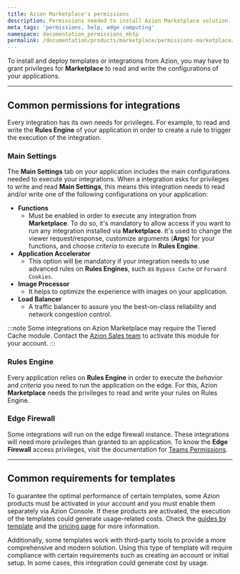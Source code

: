 ```yaml
---
title: Azion Marketplace's permissions
description: Permissions needed to install Azion Marketplace solution.
meta_tags: 'permissions, help, edge computing'
namespace: documentation_permissions_mktp
permalink: /documentation/products/marketplace/permissions-marketplace/
---
```



To install and deploy templates or integrations from Azion, you may have to grant privileges for **Marketplace** to read and write the configurations of your applications.

---

## Common permissions for integrations

Every integration has its own needs for privileges. For example, to read and write the **Rules Engine** of your application in order to create a rule to trigger the execution of the integration.

### Main Settings

The **Main Settings** tab on your application includes the main configurations needed to execute your integrations. When a integration asks for privileges to write and read **Main Settings**, this means this integration needs to read and/or write one of the following configurations on your application:

- **Functions**
    - Must be enabled in order to execute any integration from **Marketplace**. To do so, it's mandatory to allow access if you want to run any integration installed via **Marketplace**. It's used to change the viewer request/response, customize arguments (**Args**) for your functions, and choose *criteria* to execute in **Rules Engine**.
- **Application Accelerator**
    - This option will be mandatory if your integration needs to use advanced rules on **Rules Engines**, such as `Bypass Cache` or `Forward Cookies`.
- **Image Processor**
    - It helps to optimize the experience with images on your application.
- **Load Balancer**
    - A traffic balancer to assure you the best-on-class reliability and network congestion control.

:::note
Some integrations on Azion Marketplace may require the Tiered Cache module. Contact the [Azion Sales team](https://www.azion.com/en/contact-sales/) to activate this module for your account.
:::

### Rules Engine

Every application relies on **Rules Engine** in order to execute the *behavior* and *criteria* you need to run the application on the edge. For this, Azion **Marketplace** needs the privileges to read and write your rules on Rules Engine.

### Edge Firewall

Some integrations will run on the edge firewall instance. These integrations will need more privileges than granted to an application. To know the **Edge Firewall** access privileges, visit the documentation for [Teams Permissions](/en/documentation/products/accounts/teams-permissions/).

<LinkButton link="/en/documentation/products/marketplace/integrations/" label="go to integrations reference" severity="secondary" /> 



---

## Common requirements for templates

To guarantee the optimal performance of certain templates, some Azion products must be activated in your account and you must enable them separately via Azion Console. If these products are activated, the execution of the templates could generate usage-related costs. Check the [guides by template](/en/documentation/products/guides/#azion-templates) and the [pricing page](/en/documentation/products/pricing/) for more information.

Additionally, some templates work with third-party tools to provide a more comprehensive and modern solution. Using this type of template will require compliance with certain requirements such as creating an account or initial setup. In some cases, this integration could generate cost by usage.

<LinkButton link="/en/documentation/products/marketplace/templates/" label="go to templates reference" severity="secondary" /> 




